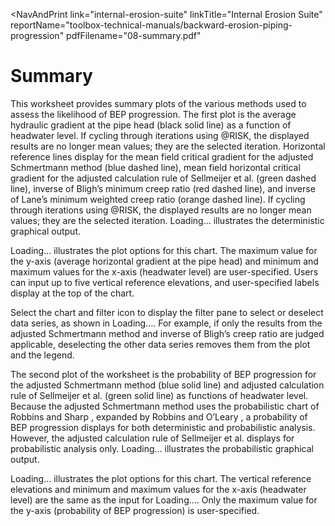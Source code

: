 
<NavAndPrint 
  link="internal-erosion-suite" 
  linkTitle="Internal Erosion Suite" 
  reportName="toolbox-technical-manuals/backward-erosion-piping-progression" 
  pdfFilename="08-summary.pdf"
></NavAndPrint>

# Summary

This worksheet provides summary plots of the various methods used to assess the likelihood of BEP progression. The first plot
is the average hydraulic gradient at the pipe head (black solid line) as a function of headwater level. If cycling through
iterations using @RISK, the displayed results are no longer mean values; they are the selected iteration. Horizontal reference
lines display for the mean field critical gradient for the adjusted Schmertmann method (blue dashed line), mean field horizontal
critical gradient for the adjusted calculation rule of Sellmeijer et al. (green dashed line), inverse of Bligh’s minimum creep
ratio (red dashed line), and inverse of Lane’s minimum weighted creep ratio (orange dashed line). If cycling through iterations
using @RISK, the displayed results are no longer mean values; they are the selected
iteration. <span>Loading...</span> illustrates the deterministic graphical output.

<Figure 
parentDocId="108" 
figKey="summary-deterministic-graphical-output" 
src="figures/toolbox-technical-manuals/backward-erosion-piping-progression/figure64.png" 
alt="Summary worksheet: Deterministic graphical output." 
caption="Summary worksheet: Deterministic graphical output."></Figure>

<span>Loading...</span> illustrates the plot options for this chart. The 
maximum value for the y-axis (average horizontal gradient at the pipe head) and minimum and maximum values for the x-axis (headwater 
level) are user-specified. Users can input up to five vertical reference elevations, and user-specified labels display at the 
top of the chart.

<Figure 
parentDocId="108" 
figKey="summary-deterministic-plot-options" 
src="figures/toolbox-technical-manuals/backward-erosion-piping-progression/figure65.png" 
alt="Summary worksheet: Plot options for deterministic graphical output." 
caption="Summary worksheet: Plot options for deterministic graphical output."></Figure>

Select the chart and filter icon to display the filter pane to select or deselect data series, as shown
in <span>Loading...</span>. For example, if only the results from the adjusted
Schmertmann method and inverse of Bligh’s creep ratio are judged applicable, deselecting the other data series removes them from
the plot and the legend.

<Figure 
parentDocId="108" 
figKey="summary-filter-data" 
src="figures/toolbox-technical-manuals/backward-erosion-piping-progression/figure66.png" 
alt="Summary worksheet: Example of filtering data."
caption="Summary worksheet: Example of filtering data."></Figure>

The second plot of the worksheet is the probability of BEP progression for the adjusted Schmertmann method (blue solid line) and
adjusted calculation rule of Sellmeijer et al. (green solid line) as functions of headwater level. Because the adjusted Schmertmann
method uses the probabilistic chart of Robbins and Sharp <Citation citationKey="Robbins2016" bibFile="/bibliographies/108-bib.json"/>,
expanded by Robbins and O’Leary <Citation citationKey="Robbins2020" bibFile="/bibliographies/108-bib.json"/>, a probability of BEP
progression displays for both deterministic and probabilistic analysis. However, the adjusted calculation rule of Sellmeijer et al.
displays for probabilistic analysis only. <span>Loading...</span> illustrates
the probabilistic graphical output.

<Figure 
parentDocId="108" 
figKey="summary-probabilistic-graphical-output" 
src="figures/toolbox-technical-manuals/backward-erosion-piping-progression/figure67.png" 
alt="Summary worksheet: Probabilistic graphical output."
caption="Summary worksheet: Probabilistic graphical output."></Figure>

<span>Loading...</span> illustrates the plot options for this chart. The vertical 
reference elevations and minimum and maximum values for the x-axis (headwater level) are the same as the input 
for <span>Loading...</span>. Only the maximum value for the y-axis (probability 
of BEP progression) is user-specified.

<Figure 
parentDocId="108" 
figKey="summary-probabilistic-plot-options" 
src="figures/toolbox-technical-manuals/backward-erosion-piping-progression/figure68.png" 
alt="Summary worksheet: Plot options for probabilistic graphical output." 
caption="Summary worksheet: Plot options for probabilistic graphical output."></Figure>

<CitationFootnote />

